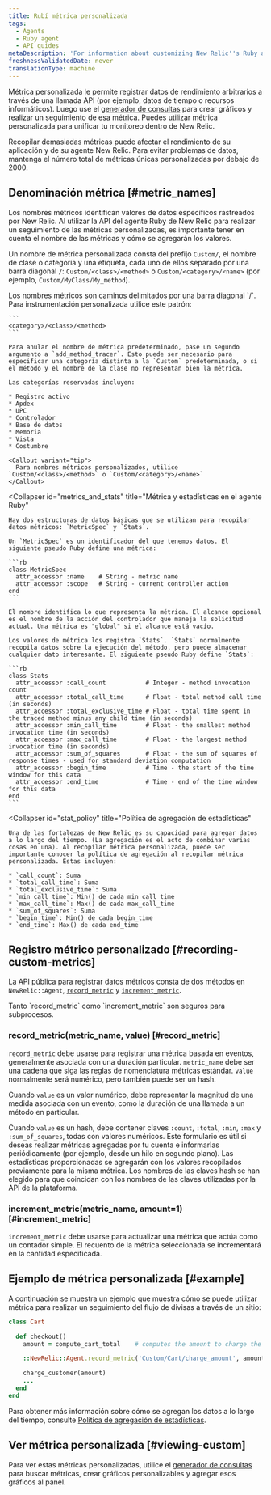 ```yaml
---
title: Rubí métrica personalizada
tags:
  - Agents
  - Ruby agent
  - API guides
metaDescription: 'For information about customizing New Relic''s Ruby agent API to collect additional metrics, start here.'
freshnessValidatedDate: never
translationType: machine
---
```


Métrica personalizada le permite registrar datos de rendimiento arbitrarios a través de una llamada API (por ejemplo, datos de tiempo o recursos informáticos). Luego use el [generador de consultas](/docs/query-your-data/explore-query-data/query-builder/introduction-query-builder) para crear gráficos y realizar un seguimiento de esa métrica. Puedes utilizar métrica personalizada para unificar tu monitoreo dentro de New Relic.

<Callout variant="caution">
  Recopilar demasiadas métricas puede afectar el rendimiento de su aplicación y de su agente New Relic. Para evitar problemas de datos, mantenga el número total de métricas únicas personalizadas por debajo de 2000.
</Callout>

## Denominación métrica [#metric_names]

Los nombres métricos identifican valores de datos específicos rastreados por New Relic. Al utilizar la API del agente Ruby de New Relic para realizar un seguimiento de las métricas personalizadas, es importante tener en cuenta el nombre de las métricas y cómo se agregarán los valores.

Un nombre de métrica personalizada consta del prefijo `Custom/`, el nombre de clase o categoría y una etiqueta, cada uno de ellos separado por una barra diagonal `/`: `Custom/<class>/<method>` o `Custom/<category>/<name>` (por ejemplo, `Custom/MyClass/My_method`).

<CollapserGroup>
  <Collapser
    id="metric_names"
    title="Nombres y caminos métricos"
  >
    Los nombres métricos son caminos delimitados por una barra diagonal `/`. Para instrumentación personalizada utilice este patrón:

    ```
    <category>/<class>/<method>
    ```

    Para anular el nombre de métrica predeterminado, pase un segundo argumento a `add_method_tracer`. Esto puede ser necesario para especificar una categoría distinta a la `Custom` predeterminada, o si el método y el nombre de la clase no representan bien la métrica.

    Las categorías reservadas incluyen:

    * Registro activo
    * Apdex
    * UPC
    * Controlador
    * Base de datos
    * Memoria
    * Vista
    * Costumbre

    <Callout variant="tip">
      Para nombres métricos personalizados, utilice `Custom/<class>/<method>` o `Custom/<category>/<name>`
    </Callout>
  </Collapser>

  <Collapser
    id="metrics_and_stats"
    title="Métrica y estadísticas en el agente Ruby"
  >
    Hay dos estructuras de datos básicas que se utilizan para recopilar datos métricos: `MetricSpec` y `Stats`.

    Un `MetricSpec` es un identificador del que tenemos datos. El siguiente pseudo Ruby define una métrica:

    ```rb
    class MetricSpec
      attr_accessor :name    # String - metric name
      attr_accessor :scope   # String - current controller action
    end
    ```

    El nombre identifica lo que representa la métrica. El alcance opcional es el nombre de la acción del controlador que maneja la solicitud actual. Una métrica es "global" si el alcance está vacío.

    Los valores de métrica los registra `Stats`. `Stats` normalmente recopila datos sobre la ejecución del método, pero puede almacenar cualquier dato interesante. El siguiente pseudo Ruby define `Stats`:

    ```rb
    class Stats
      attr_accessor :call_count           # Integer - method invocation count
      attr_accessor :total_call_time      # Float - total method call time (in seconds)
      attr_accessor :total_exclusive_time # Float - total time spent in the traced method minus any child time (in seconds)
      attr_accessor :min_call_time        # Float - the smallest method invocation time (in seconds)
      attr_accessor :max_call_time        # Float - the largest method invocation time (in seconds)
      attr_accessor :sum_of_squares       # Float - the sum of squares of response times - used for standard deviation computation
      attr_accessor :begin_time           # Time - the start of the time window for this data
      attr_accessor :end_time             # Time - end of the time window for this data
    end
    ```
  </Collapser>

  <Collapser
    id="stat_policy"
    title="Política de agregación de estadísticas"
  >
    Una de las fortalezas de New Relic es su capacidad para agregar datos a lo largo del tiempo. (La agregación es el acto de combinar varias cosas en una). Al recopilar métrica personalizada, puede ser importante conocer la política de agregación al recopilar métrica personalizada. Éstas incluyen:

    * `call_count`: Suma
    * `total_call_time`: Suma
    * `total_exclusive_time`: Suma
    * `min_call_time`: Min() de cada min_call_time
    * `max_call_time`: Max() de cada max_call_time
    * `sum_of_squares`: Suma
    * `begin_time`: Min() de cada begin_time
    * `end_time`: Max() de cada end_time
  </Collapser>
</CollapserGroup>

## Registro métrico personalizado [#recording-custom-metrics]

La API pública para registrar datos métricos consta de dos métodos en `NewRelic::Agent`, [`record_metric`](#record_metric) y [`increment_metric`](#increment_metric).

<Callout variant="tip">
  Tanto `record_metric` como `increment_metric` son seguros para subprocesos.
</Callout>

### record_metric(metric_name, value) [#record_metric]

`record_metric` debe usarse para registrar una métrica basada en eventos, generalmente asociada con una duración particular. `metric_name` debe ser una cadena que siga las reglas de nomenclatura métricas estándar. `value` normalmente será numérico, pero también puede ser un hash.

Cuando `value` es un valor numérico, debe representar la magnitud de una medida asociada con un evento, como la duración de una llamada a un método en particular.

Cuando `value` es un hash, debe contener claves `:count`, `:total`, `:min`, `:max` y `:sum_of_squares`, todas con valores numéricos. Este formulario es útil si deseas realizar métricas agregadas por tu cuenta e informarlas periódicamente (por ejemplo, desde un hilo en segundo plano). Las estadísticas proporcionadas se agregarán con los valores recopilados previamente para la misma métrica. Los nombres de las claves hash se han elegido para que coincidan con los nombres de las claves utilizadas por la API de la plataforma.

### increment_metric(metric_name, amount=1) [#increment_metric]

`increment_metric` debe usarse para actualizar una métrica que actúa como un contador simple. El recuento de la métrica seleccionada se incrementará en la cantidad especificada.

## Ejemplo de métrica personalizada [#example]

A continuación se muestra un ejemplo que muestra cómo se puede utilizar métrica para realizar un seguimiento del flujo de divisas a través de un sitio:

```rb
class Cart

  def checkout()
    amount = compute_cart_total    # computes the amount to charge the customer

    ::NewRelic::Agent.record_metric('Custom/Cart/charge_amount', amount)

    charge_customer(amount)
    ...
  end
end
```

Para obtener más información sobre cómo se agregan los datos a lo largo del tiempo, consulte [Política de agregación de estadísticas](/docs/ruby/ruby-custom-metric-naming#stat_policy).

## Ver métrica personalizada [#viewing-custom]

Para ver estas métricas personalizadas, utilice el [generador de consultas](/docs/query-your-data/explore-query-data/query-builder/introduction-query-builder) para buscar métricas, crear gráficos personalizables y agregar esos gráficos al panel.
